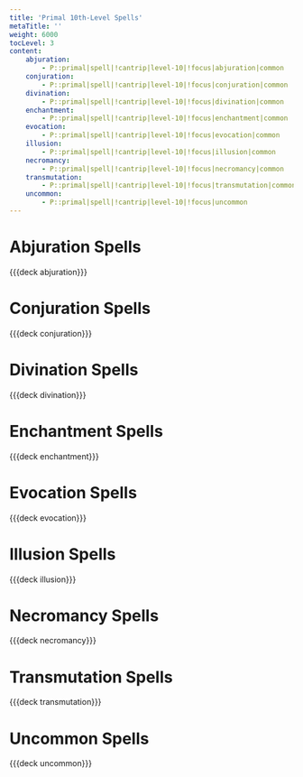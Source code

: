 ```yaml
---
title: 'Primal 10th-Level Spells'
metaTitle: ''
weight: 6000
tocLevel: 3
content:
    abjuration:
        - P::primal|spell|!cantrip|level-10|!focus|abjuration|common
    conjuration:
        - P::primal|spell|!cantrip|level-10|!focus|conjuration|common
    divination:
        - P::primal|spell|!cantrip|level-10|!focus|divination|common
    enchantment:
        - P::primal|spell|!cantrip|level-10|!focus|enchantment|common
    evocation:
        - P::primal|spell|!cantrip|level-10|!focus|evocation|common
    illusion:
        - P::primal|spell|!cantrip|level-10|!focus|illusion|common
    necromancy:
        - P::primal|spell|!cantrip|level-10|!focus|necromancy|common
    transmutation:
        - P::primal|spell|!cantrip|level-10|!focus|transmutation|common
    uncommon:
        - P::primal|spell|!cantrip|level-10|!focus|uncommon
---
```


# Abjuration Spells

{{{deck abjuration}}}

# Conjuration Spells

{{{deck conjuration}}}

# Divination Spells

{{{deck divination}}}

# Enchantment Spells

{{{deck enchantment}}}

# Evocation Spells

{{{deck evocation}}}

# Illusion Spells

{{{deck illusion}}}

# Necromancy Spells

{{{deck necromancy}}}

# Transmutation Spells

{{{deck transmutation}}}

# Uncommon Spells

{{{deck uncommon}}}
